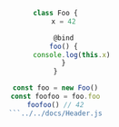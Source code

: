 
<Header root='../../' selected="standard/bind" />

```typescript
class Foo {
    x = 42

    @bind
    foo() {
        console.log(this.x)
    }
}

const foo = new Foo()
const foofoo = foo.foo
foofoo() // 42
```../../docs/Header.js